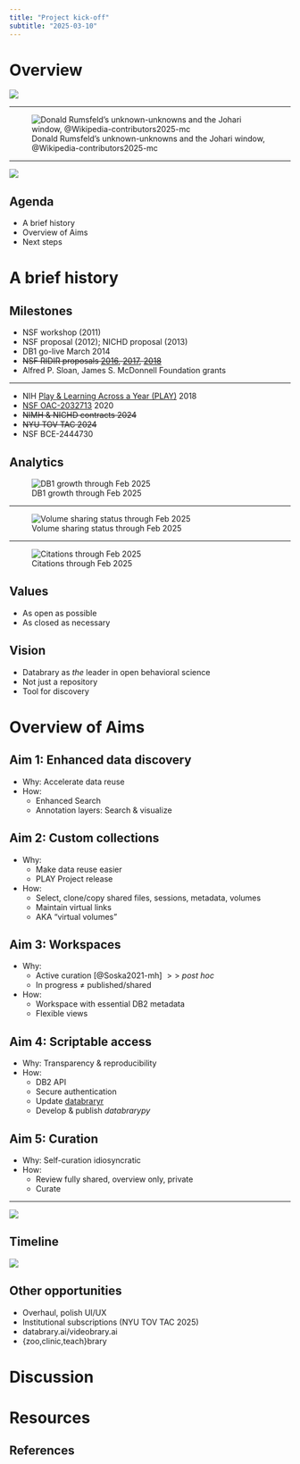 ```yaml
---
title: "Project kick-off"
subtitle: "2025-03-10"
---
```


# Overview

![](../include/img/databrary-logo.png)

---

![Donald Rumsfeld's unknown-unknowns and the Johari window, @Wikipedia-contributors2025-mc](../include/img/johari-window-wikipedia.png)

---

![](https://cdn.vertex42.com/ExcelTemplates/Images/eisenhower-matrix-urgent-important-four-quadrants.png){fig-align="center"}

## Agenda

- A brief history
- Overview of Aims
- Next steps

# A brief history

## Milestones

- NSF workshop (2011)
- NSF proposal (2012); NICHD proposal (2013)
- DB1 go-live March 2014
- ~~NSF RIDIR proposals [2016](../proposal.qmd#nsf-1637099), [2017](../proposal.qmd#nsf-1738437), [2018](../proposal.qmd#nsf-1731539)~~
- Alfred P. Sloan, James S. McDonnell Foundation grants

---

- NIH [Play & Learning Across a Year (PLAY)](https://play-project.org) 2018
- [NSF OAC-2032713](https://databrary.github.io/nsf-oac-2032713) 2020
- ~~NIMH & NICHD contracts 2024~~
- ~~NYU TOV TAC 2024~~
- NSF BCE-2444730

## Analytics

![DB1 growth through Feb 2025](https://databrary.github.io/analytics/weekly_files/figure-html/fig-databrary-inst-invest-timeseries-1.png)

---

![Volume sharing status through Feb 2025](https://databrary.github.io/analytics/weekly_files/figure-html/db-vols-plot-1.png)

---

![Citations through Feb 2025](https://databrary.github.io/analytics/weekly_files/figure-html/db-dv-citations-plot-1.png)

## Values

- As open as possible
- As closed as necessary

## Vision

- Databrary as *the* leader in open behavioral science
- Not just a repository
- Tool for discovery

# Overview of Aims

## Aim 1: Enhanced data discovery

- Why: Accelerate data reuse
- How:
  - Enhanced Search
  - Annotation layers: Search & visualize
  
## Aim 2: Custom collections

- Why: 
  - Make data reuse easier
  - PLAY Project release
- How:
  - Select, clone/copy shared files, sessions, metadata, volumes
  - Maintain virtual links
  - AKA "virtual volumes"
  
## Aim 3: Workspaces

- Why: 
  - Active curation [@Soska2021-mh] $>>$ *post hoc*
  - In progress $\neq$ published/shared
- How:
  - Workspace with essential DB2 metadata
  - Flexible views
  
## Aim 4: Scriptable access

- Why: Transparency & reproducibility
- How:
  - DB2 API
  - Secure authentication
  - Update [databraryr](https://databrary.github.io/databraryr)
  - Develop & publish *databrarypy*

## Aim 5: Curation

- Why: Self-curation idiosyncratic
- How:
  - Review fully shared, overview only, private
  - Curate
  
---

![](../include/img/Fig-1-Aims-v2.png)

## Timeline

![](../include/img/timeline-2024-07-19v01.png)

## Other opportunities

- Overhaul, polish UI/UX
- Institutional subscriptions (NYU TOV TAC 2025)
- databrary.ai/videobrary.ai
- {zoo,clinic,teach}brary

# Discussion

# Resources

## References
